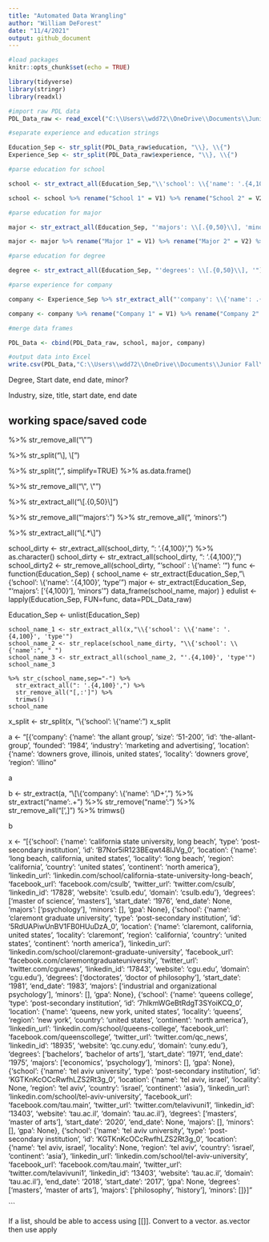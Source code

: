 ```yaml
---
title: "Automated Data Wrangling"
author: "William DeForest"
date: "11/4/2021"
output: github_document
---
```



```r
#load packages
knitr::opts_chunk$set(echo = TRUE)

library(tidyverse)
library(stringr) 
library(readxl)
```

```r
#import raw PDL data
PDL_Data_raw <- read_excel("C:\\Users\\wdd72\\OneDrive\\Documents\\Junior Fall\\Fintech Practicum\\Fintech_Data\\Superseded\\founder-data1-all data.xlsx")
```

```r
#separate experience and education strings

Education_Sep <- str_split(PDL_Data_raw$education, "\\}, \\{")
Experience_Sep <- str_split(PDL_Data_raw$experience, "\\}, \\{")
```

```r
#parse education for school

school <- str_extract_all(Education_Sep,"\\'school': \\{'name': '.{4,100}', 'type'") %>% str_extract_all(": '.+',") %>% str_remove_all(", 'type'\", \"'school': \\{'name':") %>% str_remove("^...") %>% str_remove("..$") %>% str_split("' '", simplify=TRUE) %>% as.data.frame()

school <- school %>% rename("School 1" = V1) %>% rename("School 2" = V2) %>% rename("School 3" = V3) %>% rename("School 4" = V4) %>% rename("School 5" = V5) %>% rename("School 6" = V6) %>% rename("School 7" = V7) %>% rename("School 8" = V8) %>% rename("School 9" = V9)
```

```r
#parse education for major

major <- str_extract_all(Education_Sep, "'majors': \\[.{0,50}\\], 'minors':") %>% str_remove_all("'majors': ") %>% str_remove_all(", 'minors':") %>% str_extract_all("\\[.*\\]") %>% str_split("\\\", \\\"", simplify=TRUE) %>% as.data.frame()

major <- major %>% rename("Major 1" = V1) %>% rename("Major 2" = V2) %>% rename("Major 3" = V3) %>% rename("Major 4" = V4) %>% rename("Major 5" = V5) %>% rename("Major 6" = V6) %>% rename("Major 7" = V7) %>% rename("Major 8" = V8) %>% rename("Major 9" = V9) %>% rename("Major 10" = V10)
```

```r
#parse education for degree

degree <- str_extract_all(Education_Sep, "'degrees': \\[.{0,50}\\], '") 


```


```r
#parse experience for company

company <- Experience_Sep %>% str_extract_all("'company': \\{'name': .{0,50}, 'size':") %>% str_remove_all("'company': \\{'name': '") %>% str_remove_all("', 'size':") %>% str_remove("^...") %>% str_remove("..$") %>% str_remove_all("\\n") %>% str_split("\\\", \\\"", simplify=TRUE) %>% as.data.frame()

company <- company %>% rename("Company 1" = V1) %>% rename("Company 2" = V2) %>% rename("Company 3" = V3) %>% rename("Company 4" = V4) %>% rename("Company 5" = V5) %>% rename("Company 6" = V6) %>% rename("Company 7" = V7) %>% rename("Company 8" = V8) %>% rename("Company 9" = V9) %>% rename("Company 10" = V10) %>% rename("Company 11" = V11) %>% rename("Company 12" = V12) %>% rename("Company 13" = V13) %>% rename("Company 14" = V14) %>% rename("Company 15" = V15) %>% rename("Company 16" = V16) %>% rename("Company 17" = V17) %>% rename("Company 18" = V18) %>% rename("Company 19" = V19) %>% rename("Company 20" = V20) %>% rename("Company 21" = V21) %>% rename("Company 22" = V22) %>% rename("Company 23" = V23) %>% rename("Company 24" = V24) %>% rename("Company 25" = V25) %>% rename("Company 26" = V26) %>% rename("Company 27" = V27) %>% rename("Company 28" = V28) %>% rename("Company 29" = V29) %>% rename("Company 30" = V30) %>% rename("Company 31" = V31) %>% rename("Company 32" = V32) %>% rename("Company 33" = V33) %>% rename("Company 34" = V34) %>% rename("Company 35" = V35) %>% rename("Company 36" = V36) %>% rename("Company 37" = V37) %>% rename("Company 38" = V38) %>% rename("Company 39" = V39) %>% rename("Company 40" = V40) %>% rename("Company 41" = V41) %>% rename("Company 42" = V42) %>% rename("Company 43" = V43) %>% rename("Company 44" = V44) %>% rename("Company 45" = V45) %>% rename("Company 46" = V46)

```

```r
#merge data frames

PDL_Data <- cbind(PDL_Data_raw, school, major, company)
```

```r
#output data into Excel
write.csv(PDL_Data,"C:\\Users\\wdd72\\OneDrive\\Documents\\Junior Fall\\Fintech Practicum\\Fintech_Data\\PDL_Data_Parsed.csv", row.names = FALSE)
```


Degree, Start date, end date, minor?

Industry, size, title, start date, end date



## working space/saved code

%>% str_remove_all("\\\"") 

%>% str_split("\\], \\[")

%>% str_split(", ", simplify=TRUE) %>% as.data.frame()

%>% str_remove_all("\\\", \\\"")

%>% str_extract_all("\\[.{0,50}\\]")

%>% str_remove_all("'majors': ") %>% str_remove_all(", 'minors':")

%>% str_extract_all("\\[.*\\]")




school_dirty <- str_extract_all(school_dirty, ": '.{4,100}',") %>% as.character()
school_dirty <- str_extract_all(school_dirty, ": '.{4,100}',")
school_dirty2 <- str_remove_all(school_dirty, "'school' : \\{'name': '")
func <- function(Education_Sep) {
  school_name <- str_extract(Education_Sep,"\\{'school': \\{'name': '.{4,100}', 'type'")
  major <- str_extract(Education_Sep, "'majors': ['{4,100}'], 'minors'")
  data_frame(school_name, major)
}
edulist <- lapply(Education_Sep, FUN=func, data=PDL_Data_raw)

Education_Sep <- unlist(Education_Sep)
```
school_name_1 <- str_extract_all(x,"\\{'school': \\{'name': '.{4,100}', 'type'")
school_name_2 <- str_replace(school_name_dirty, "\\{'school': \\{'name':", " ")
school_name_3 <- str_extract_all(school_name_2, "'.{4,100}', 'type'")
school_name_3

%>% str_c(school_name,sep="-") %>% 
  str_extract_all(": '.{4,100}',") %>% 
  str_remove_all("[,:']") %>% 
  trimws()
school_name
```
x_split <- str_split(x, "\\{'school': \\{'name':")
x_split

a <- "[{'company': {'name': 'the allant group', 'size': '51-200', 'id': 'the-allant-group', 'founded': '1984', 'industry': 'marketing and advertising', 'location': {'name': 'downers grove, illinois, united states', 'locality': 'downers grove', 'region': 'illino"

a

b <- str_extract(a, "\\[\\{'company': \\{'name': '\\D+',") %>% 
  str_extract("name':.+") %>% 
  str_remove("name':") %>% 
  str_remove_all("[',]") %>% 
  trimws()

b

x <- "[{'school': {'name': 'california state university, long beach', 'type': 'post-secondary institution', 'id': 'B7Nor5iR123BEqwt48lJVg_0', 'location': {'name': 'long beach, california, united states', 'locality': 'long beach', 'region': 'california', 'country': 'united states', 'continent': 'north america'}, 'linkedin_url': 'linkedin.com/school/california-state-university-long-beach', 'facebook_url': 'facebook.com/csulb', 'twitter_url': 'twitter.com/csulb', 'linkedin_id': '17828', 'website': 'csulb.edu', 'domain': 'csulb.edu'}, 'degrees': ['master of science', 'masters'], 'start_date': '1976', 'end_date': None, 'majors': ['psychology'], 'minors': [], 'gpa': None}, {'school': {'name': 'claremont graduate university', 'type': 'post-secondary institution', 'id': '5RdUAPiwUnBV1FB0HUuDzA_0', 'location': {'name': 'claremont, california, united states', 'locality': 'claremont', 'region': 'california', 'country': 'united states', 'continent': 'north america'}, 'linkedin_url': 'linkedin.com/school/claremont-graduate-university', 'facebook_url': 'facebook.com/claremontgraduateuniversity', 'twitter_url': 'twitter.com/cgunews', 'linkedin_id': '17843', 'website': 'cgu.edu', 'domain': 'cgu.edu'}, 'degrees': ['doctorates', 'doctor of philosophy'], 'start_date': '1981', 'end_date': '1983', 'majors': ['industrial and organizational psychology'], 'minors': [], 'gpa': None}, {'school': {'name': 'queens college', 'type': 'post-secondary institution', 'id': '7hlkmWGeBtRdgT3SYoiKCQ_0', 'location': {'name': 'queens, new york, united states', 'locality': 'queens', 'region': 'new york', 'country': 'united states', 'continent': 'north america'}, 'linkedin_url': 'linkedin.com/school/queens-college', 'facebook_url': 'facebook.com/queenscollege', 'twitter_url': 'twitter.com/qc_news', 'linkedin_id': '18935', 'website': 'qc.cuny.edu', 'domain': 'cuny.edu'}, 'degrees': ['bachelors', 'bachelor of arts'], 'start_date': '1971', 'end_date': '1975', 'majors': ['economics', 'psychology'], 'minors': [], 'gpa': None}, {'school': {'name': 'tel aviv university', 'type': 'post-secondary institution', 'id': 'KGTKnKcOCcRwfhLZS2Rt3g_0', 'location': {'name': 'tel aviv, israel', 'locality': None, 'region': 'tel aviv', 'country': 'israel', 'continent': 'asia'}, 'linkedin_url': 'linkedin.com/school/tel-aviv-university', 'facebook_url': 'facebook.com/tau.main', 'twitter_url': 'twitter.com/telavivuni1', 'linkedin_id': '13403', 'website': 'tau.ac.il', 'domain': 'tau.ac.il'}, 'degrees': ['masters', 'master of arts'], 'start_date': '2020', 'end_date': None, 'majors': [], 'minors': [], 'gpa': None}, {'school': {'name': 'tel aviv university', 'type': 'post-secondary institution', 'id': 'KGTKnKcOCcRwfhLZS2Rt3g_0', 'location': {'name': 'tel aviv, israel', 'locality': None, 'region': 'tel aviv', 'country': 'israel', 'continent': 'asia'}, 'linkedin_url': 'linkedin.com/school/tel-aviv-university', 'facebook_url': 'facebook.com/tau.main', 'twitter_url': 'twitter.com/telavivuni1', 'linkedin_id': '13403', 'website': 'tau.ac.il', 'domain': 'tau.ac.il'}, 'end_date': '2018', 'start_date': '2017', 'gpa': None, 'degrees': ['masters', 'master of arts'], 'majors': ['philosophy', 'history'], 'minors': []}]"

```

If a list, should be able to access using [[]]. Convert to a vector. as.vector then use apply